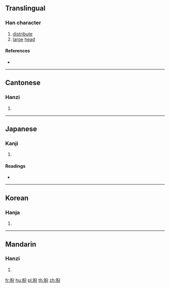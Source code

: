 {{character info/new}}
{{also|頒}}
==Translingual==

===Han character===
{{Han char|rn=74|rad=月|as=04|sn=8|four=|canj=BCSH|ids=⿰月分}}

# [[distribute]]
# [[large]] [[head]]

====References====
* {{Han ref|kx=0504.320|dkj=14343|dj=0883.120|hdz=32050.050|uh=670C|ud=26380}}

----

==Cantonese==

===Hanzi===
{{yue-hanzi|jyut=[[fan4]], [[baan1]]|y=fan4, baan1}}

# {{defn|lang=yue|sort=月04}}

----

==Japanese==

===Kanji===
{{ja-kanji|grade=|rs=月04}}

# {{defn|lang=ja|sort=月04}}

====Readings====
* {{ja-readings|on=[[はん]] (han)|kun=[[わける]] (wakeru)}}

----

==Korean==

===Hanja===
{{ko-hanja|hangeul=[[반]], [[분]]|eumhun=|rv=ban, bun|mr=pan, pun|y=pan, pun}}

# {{defn|lang=ko|sort=月04}}

----

==Mandarin==

===Hanzi===
{{cmn-hanzi|pin=[[fén]] ([[fen2]]), [[bān]] ([[ban1]])|wg=fen<sup>2</sup>, pan<sup>1</sup>}}

# {{defn|lang=cmn|sort=月04}}

[[fr:朌]]
[[hu:朌]]
[[pl:朌]]
[[th:朌]]
[[zh:朌]]
